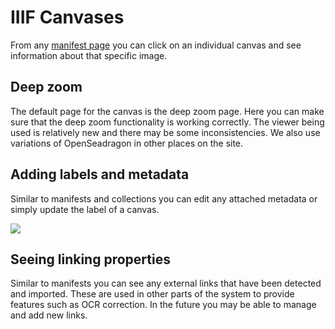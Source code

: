 # IIIF Canvases

From any [manifest page](manifests.mdx#navigating-your-manifest) you can click on an individual canvas and see information about that specific image.

## Deep zoom

The default page for the canvas is the deep zoom page. Here you can make sure that the deep zoom functionality is working correctly. The viewer being used is relatively new and there may be some inconsistencies. We also use variations of OpenSeadragon in other places on the site.

## Adding labels and metadata

Similar to manifests and collections you can edit any attached metadata or simply update the label of a canvas.

![](</assets/Screenshot 2020-09-02 at 21.16.52.png>)

## Seeing linking properties

Similar to manifests you can see any external links that have been detected and imported. These are used in other parts of the system to provide features such as OCR correction. In the future you may be able to manage and add new links.

